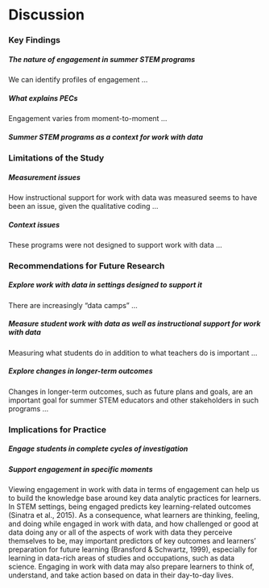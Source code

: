 # Discussion

### Key Findings

##### The nature of engagement in summer STEM programs

We can identify profiles of engagement ...

##### What explains PECs

Engagement varies from moment-to-moment ...

##### Summer STEM programs as a context for work with data

### Limitations of the Study

##### Measurement issues

How instructional support for work with data was measured seems to have been an issue, given the qualitative coding ...

##### Context issues

These programs were not designed to support work with data ...

### Recommendations for Future Research

##### Explore work with data in settings designed to support it

There are increasingly "data camps" ...

##### Measure student work with data as well as instructional support for work with data

Measuring what students do in addition to what teachers do is important ...

##### Explore changes in longer-term outcomes

Changes in longer-term outcomes, such as future plans and goals, are an important goal for summer STEM educators and other stakeholders in such programs ...

### Implications for Practice

##### Engage students in complete cycles of investigation

##### Support engagement in specific moments

Viewing engagement in work with data in terms of engagement can help us to build the knowledge base around key data analytic practices for learners. In STEM settings, being engaged predicts key learning-related outcomes (Sinatra et al., 2015). As a consequence, what learners are thinking, feeling, and doing while engaged in work with data, and how challenged or good at data doing any or all of the aspects of work with data they perceive themselves to be, may important predictors of key outcomes and learners’ preparation for future learning (Bransford & Schwartz, 1999), especially for learning in data-rich areas of studies and occupations, such as data science. Engaging in work with data may also prepare learners to think of, understand, and take action based on data in their day-to-day lives.
